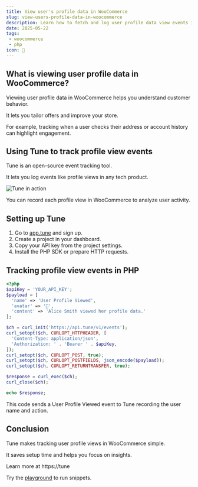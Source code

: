 ```yaml
---
title: View user's profile data in WooCommerce
slug: view-users-profile-data-in-woocommerce
description: Learn how to fetch and log user profile data view events in WooCommerce with Tune for better insights.
date: 2025-05-22
tags:
 - woocommerce
 - php
icon: 👤
---
```


## What is viewing user profile data in WooCommerce?

Viewing user profile data in WooCommerce helps you understand customer behavior.

It lets you tailor offers and improve your store.

For example, tracking when a user checks their address or account history can highlight engagement.

## Using Tune to track profile view events

Tune is an open-source event tracking tool.

It lets you log events like profile views in any tech product.

![Tune in action](https://tune/images/misc/ops-usage.jpg)

You can record each profile view in WooCommerce to analyze user activity.

## Setting up Tune

1. Go to [app.tune](https://app.tune) and sign up.
2. Create a project in your dashboard.
3. Copy your API key from the project settings.
4. Install the PHP SDK or prepare HTTP requests.

## Tracking profile view events in PHP

```php
<?php
$apiKey = 'YOUR_API_KEY';
$payload = [
  'name' => 'User Profile Viewed',
  'avatar' => '👤',
  'content' => 'Alice Smith viewed her profile data.'
];

$ch = curl_init('https://api.tune/v1/events');
curl_setopt($ch, CURLOPT_HTTPHEADER, [
  'Content-Type: application/json',
  'Authorization: ' . 'Bearer ' . $apiKey,
]);
curl_setopt($ch, CURLOPT_POST, true);
curl_setopt($ch, CURLOPT_POSTFIELDS, json_encode($payload));
curl_setopt($ch, CURLOPT_RETURNTRANSFER, true);

$response = curl_exec($ch);
curl_close($ch);

echo $response;
```

This code sends a User Profile Viewed event to Tune recording the user name and action.

## Conclusion

Tune makes tracking user profile views in WooCommerce simple.

It saves setup time and helps you focus on insights.

Learn more at https://tune

Try the [playground](https://tune/playground) to run snippets.